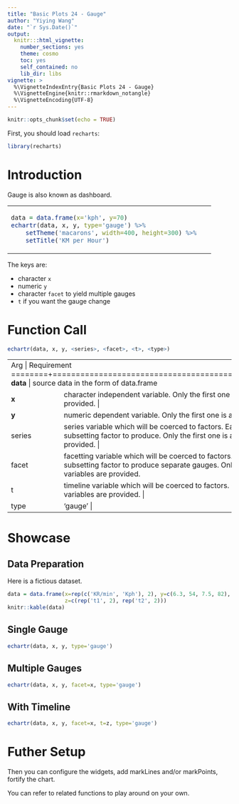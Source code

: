 ---
title: "Basic Plots 24 - Gauge"
author: "Yiying Wang"
date: "`r Sys.Date()`"
output: 
  knitr:::html_vignette:
    number_sections: yes
    theme: cosmo
    toc: yes
    self_contained: no
    lib_dir: libs
vignette: >
  %\VignetteIndexEntry{Basic Plots 24 - Gauge}
  %\VignetteEngine{knitr::rmarkdown_notangle}
  %\VignetteEncoding{UTF-8}
---

```{r setup, include=FALSE}
knitr::opts_chunk$set(echo = TRUE)
```

First, you should load `recharts`:
```{r}
library(recharts)
```

# Introduction

Gauge is also known as dashboard.

<table id='intro'>
<tr><td>
```{r,echo=FALSE}
data = data.frame(x='kph', y=70)
echartr(data, x, y, type='gauge') %>% 
    setTheme('macarons', width=400, height=300) %>% 
    setTitle('KM per Hour')
```
</td>
<td>
</table>

The keys are:

- character `x` 
- numeric `y`
- character `facet` to yield multiple gauges
- `t` if you want the gauge change

# Function Call

```r
echartr(data, x, y, <series>, <facet>, <t>, <type>)
```

+--------+--------------------------------------------------------------------+
| Arg    |  Requirement                                                       |
+========+====================================================================+
| **data** | source data in the form of data.frame                            |
+--------+--------------------------------------------------------------------+
| **x**  | character independent variable. Only the first one is accepted if multiple variables are provided. |
+--------+--------------------------------------------------------------------+
| **y**  | numeric dependent variable. Only the first one is accepted. |
+--------+--------------------------------------------------------------------+
| series | series variable which will be coerced to factors. Each level of `series` is treated as a subsetting factor to produce. Only the first one is accepted if multiple variables are provided. |
+--------+--------------------------------------------------------------------+
| facet  | facetting variable which will be coerced to factors. Each level of `facet` is treated as a subsetting factor to produce separate gauges. Only the first one is accepted if multiple variables are provided. |
+--------+--------------------------------------------------------------------+
|  t     | timeline variable which will be coerced to factors. Only the first one is accepted if multiple variables are provided. |
+--------+--------------------------------------------------------------------+
| type   | 'gauge' |
+--------+--------------------------------------------------------------------+


# Showcase

## Data Preparation

Here is a fictious dataset.

```{r}
data = data.frame(x=rep(c('KR/min', 'Kph'), 2), y=c(6.3, 54, 7.5, 82), 
                  z=c(rep('t1', 2), rep('t2', 2)))
knitr::kable(data)
```

## Single Gauge

```{r}
echartr(data, x, y, type='gauge')
```

## Multiple Gauges

```{r}
echartr(data, x, y, facet=x, type='gauge')
```

## With Timeline


```{r}
echartr(data, x, y, facet=x, t=z, type='gauge')
```

# Futher Setup

Then you can configure the widgets, add markLines and/or markPoints, fortify the chart.

You can refer to related functions to play around on your own.

